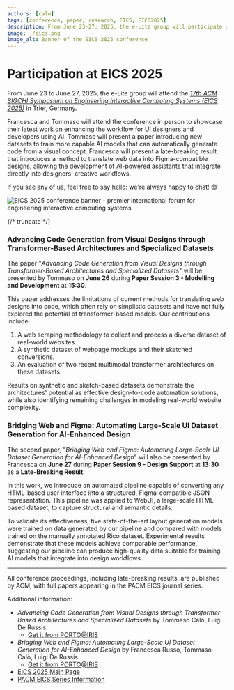 ```yaml
---
authors: [calo]
tags: [conference, paper, research, EICS, EICS2025]
description: From June 23-27, 2025, the e-Lite group will participate at the 17th ACM SIGCHI Symposium on Engineering Interactive Computing Systems (EICS) in Trier, Germany. Francesca and Tommaso will present two papers.
image: ./eics.png
image_alt: Banner of the EICS 2025 conference
---
```



# Participation at EICS 2025

From June 23 to June 27, 2025, the e-Lite group will attend the [_17th ACM SIGCHI Symposium on Engineering Interactive Computing Systems (EICS 2025)_](https://eics.acm.org/2025/) in Trier, Germany.

Francesca and Tommaso will attend the conference in person to showcase their latest work on enhancing the workflow for UI designers and developers using AI. Tommaso will present a paper introducing new datasets to train more capable AI models that can automatically generate code from a visual concept. Francesca will present a late-breaking result that introduces a method to translate web data into Figma-compatible designs, allowing the development of AI-powered assistants that integrate directly into designers' creative workflows.

If you see any of us, feel free to say hello: we're always happy to chat! 😊


<p className="text--center">
    <img src={banner} alt="EICS 2025 conference banner - premier international forum for engineering interactive computing systems" />
</p>
{/* truncate */}

### Advancing Code Generation from Visual Designs through Transformer-Based Architectures and Specialized Datasets
The paper "_Advancing Code Generation from Visual Designs through Transformer-Based Architectures and Specialized Datasets_" will be presented by Tommaso on **June 26** during **Paper Session 3 - Modelling and Development** at **15:30**.

This paper addresses the limitations of current methods for translating web designs into code, which often rely on simplistic datasets and have not fully explored the potential of transformer-based models. Our contributions include:

1. A web scraping methodology to collect and process a diverse dataset of real-world websites.
2. A synthetic dataset of webpage mockups and their sketched conversions.
3. An evaluation of two recent multimodal transformer architectures on these datasets.

Results on synthetic and sketch-based datasets demonstrate the architectures' potential as effective design-to-code automation solutions, while also identifying remaining challenges in modeling real-world website complexity.

### Bridging Web and Figma: Automating Large-Scale UI Dataset Generation for AI-Enhanced Design
The second paper, "_Bridging Web and Figma: Automating Large-Scale UI Dataset Generation for AI-Enhanced Design_" will also be presented by Francesca on **June 27** during **Paper Session 9 - Design Support** at **13:30** as a **Late-Breaking Result**.

In this work, we introduce an automated pipeline capable of converting any HTML-based user interface into a structured, Figma-compatible JSON representation. This pipeline was applied to WebUI, a large-scale HTML-based dataset, to capture structural and semantic details. 

To validate its effectiveness, five state-of-the-art layout generation models were trained on data generated by our pipeline and compared with models trained on the manually annotated Rico dataset. Experimental results demonstrate that these models achieve comparable performance, suggesting our pipeline can produce high-quality data suitable for training AI models that integrate into design workflows.



---
All conference proceedings, including late-breaking results, are published by ACM, with full papers appearing in the PACM EICS journal series.

Additional information:

* _Advancing Code Generation from Visual Designs through Transformer-Based Architectures and Specialized Datasets_ by Tommaso Calò, Luigi De Russis.  
    * [Get it from PORTO@IRIS](https://hdl.handle.net/11583/2999868)
* _Bridging Web and Figma: Automating Large-Scale UI Dataset Generation for AI-Enhanced Design_ by Francesca Russo, Tommaso Calò, Luigi De Russis.  
    * [Get it from PORTO@IRIS](https://hdl.handle.net/11583/3000447)
* [EICS 2025 Main Page](https://eics.acm.org/2025/)
* [PACM EICS Series Information](https://eics.acm.org/pacm/)



